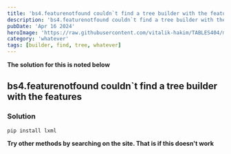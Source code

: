 ```yaml
---
title: 'bs4.featurenotfound couldn`t find a tree builder with the features'
description: 'bs4.featurenotfound couldn`t find a tree builder with the features'
pubDate: 'Apr 16 2024'
heroImage: 'https://raw.githubusercontent.com/vitalik-hakim/TABLES404/main/error_b/misc.png'
category: 'whatever'
tags: [builder, find, tree, whatever]
---
```


**The solution for this is noted below**

## bs4.featurenotfound couldn`t find a tree builder with the features

### Solution

```whatever
pip install lxml
```

**Try other methods by searching on the site. That is if this doesn't work**
